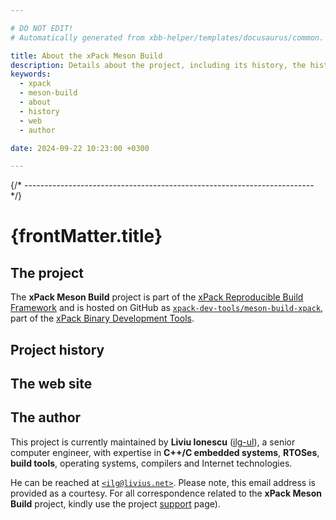 ```yaml
---

# DO NOT EDIT!
# Automatically generated from xbb-helper/templates/docusaurus/common.

title: About the xPack Meson Build
description: Details about the project, including its history, the history of the website, and details about the author.
keywords:
  - xpack
  - meson-build
  - about
  - history
  - web
  - author

date: 2024-09-22 10:23:00 +0300

---
```


<head><title>{frontMatter.title}</title></head>
<head><meta property="og:title" content={frontMatter.title}/></head>


{/* ------------------------------------------------------------------------ */}

# {frontMatter.title}

## The project

The **xPack Meson Build** project is part of the
[xPack Reproducible Build Framework](https://xpack.github.io)
and is hosted on GitHub as
[`xpack-dev-tools/meson-build-xpack`](https://github.com/xpack-dev-tools/meson-build-xpack/),
part of the [xPack Binary Development Tools](https://github.com/xpack-dev-tools/).

<MoreIntro/>

## Project history

<History/>

## The web site

<Website/>

## The author

This project is currently maintained by **Liviu Ionescu**
([ilg-ul](https://github.com/ilg-ul)),
a senior computer engineer, with expertise in **C++/C embedded systems**,
**RTOSes**, **build tools**, operating systems, compilers
and Internet technologies.

He can be reached at [`<ilg@livius.net>`](mailto:ilg@livius.net).
Please note, this email address is provided as a courtesy.
For all correspondence related to the **xPack Meson Build**
project, kindly use the project [support](/docs/support/) page).
